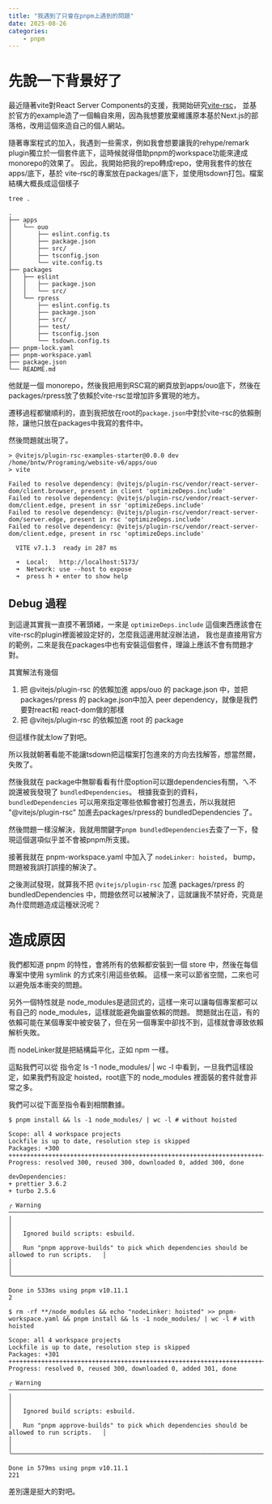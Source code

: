 ```yaml
---
title: "我遇到了只會在pnpm上遇到的問題"
date: 2025-08-26
categories:
    - pnpm
---
```


# 先說一下背景好了

最近隨著vite對React Server Components的支援，我開始研究[vite-rsc](https://github.com/vitejs/vite-plugin-react/tree/main/packages/plugin-rsc)，
並基於官方的example造了一個輪自來用，因為我想要放棄維護原本基於Next.js的部落格，改用這個來造自己的個人網站。

隨著專案程式的加入，我遇到一些需求，例如我會想要讓我的rehype/remark plugin獨立於一個套件底下，這時候就得借助pnpm的workspace功能來達成monorepo的效果了。
因此，我開始把我的repo轉成repo，使用我套件的放在apps/底下，基於 vite-rsc的專案放在packages/底下，並使用tsdown打包。檔案結構大概長成這個樣子

```fish
tree .

.
├── apps
│   └── ouo
│       ├── eslint.config.ts
│       ├── package.json
│       ├── src/
│       ├── tsconfig.json
│       └── vite.config.ts
├── packages
│   ├── eslint
│   │   ├── package.json
│   │   └── src/
│   └── rpress
│       ├── eslint.config.ts
│       ├── package.json
│       ├── src/
│       ├── test/
│       ├── tsconfig.json
│       └── tsdown.config.ts
├── pnpm-lock.yaml
├── pnpm-workspace.yaml
├── package.json
└── README.md
```
他就是一個 monorepo，然後我把用到RSC寫的網頁放到apps/ouo底下，然後在packages/rpress放了依賴於vite-rsc並增加許多實現的地方。

遷移過程都蠻順利的，直到我把放在root的``package.json``中對於vite-rsc的依賴刪除，讓他只放在packages中我寫的套件中。

然後問題就出現了。

```fish
> @vitejs/plugin-rsc-examples-starter@0.0.0 dev /home/bntw/Programing/website-v6/apps/ouo
> vite

Failed to resolve dependency: @vitejs/plugin-rsc/vendor/react-server-dom/client.browser, present in client 'optimizeDeps.include'
Failed to resolve dependency: @vitejs/plugin-rsc/vendor/react-server-dom/client.edge, present in ssr 'optimizeDeps.include'
Failed to resolve dependency: @vitejs/plugin-rsc/vendor/react-server-dom/server.edge, present in rsc 'optimizeDeps.include'
Failed to resolve dependency: @vitejs/plugin-rsc/vendor/react-server-dom/client.edge, present in rsc 'optimizeDeps.include'

  VITE v7.1.3  ready in 287 ms

  ➜  Local:   http://localhost:5173/
  ➜  Network: use --host to expose
  ➜  press h + enter to show help
```
## Debug 過程

到這邊其實我一直摸不著頭緒，一來是 `optimizeDeps.include` 這個東西應該會在vite-rsc的plugin裡面被設定好的，怎麼我這邊用就沒辦法過，
我也是直接用官方的範例，二來是我在packages中也有安裝這個套件，理論上應該不會有問題才對。


其實解法有幾個
1. 把 @vitejs/plugin-rsc 的依賴加進 apps/ouo 的 package.json 中，並把 packages/rpress 的 package.json中加入 peer dependency，就像是我們要對react和 react-dom做的那樣
2. 把 @vitejs/plugin-rsc 的依賴加進 root 的 package

但這樣作就太low了對吧。

所以我就朝著看能不能讓tsdown把這檔案打包進來的方向去找解答，想當然爾，失敗了。

然後我就在 package中無聊看看有什麼option可以跟dependencies有關，ㄟ不說還被我發現了 ``bundledDependencies``。
根據我查到的資料，``bundledDependencies`` 可以用來指定哪些依賴會被打包進去，所以我就把 "@vitejs/plugin-rsc" 加進去packages/rpress的 bundledDependencies 了。

然後問題一樣沒解決，我就用關鍵字``pnpm bundledDependencies``去查了一下，發現這個選項似乎並不會被pnpm所支援。

接著我就在 pnpm-workspace.yaml 中加入了 ``nodeLinker: hoisted``， bump，問題被我誤打誤撞的解決了。

之後測試發現，就算我不把 ``@vitejs/plugin-rsc`` 加進 packages/rpress 的 bundledDependencies 中，問題依然可以被解決了，這就讓我不禁好奇，究竟是為什麼問題造成這種狀況呢？

# 造成原因

我們都知道 pnpm 的特性，會將所有的依賴都安裝到一個 store 中，然後在每個專案中使用 symlink 的方式來引用這些依賴。
這樣一來可以節省空間，二來也可以避免版本衝突的問題。

另外一個特性就是 node_modules是遞回式的，這樣一來可以讓每個專案都可以有自己的 node_modules，這樣就能避免幽靈依賴的問題。
問題就出在這，有的依賴可能在某個專案中被安裝了，但在另一個專案中卻找不到，這樣就會導致依賴解析失敗。

而 nodeLinker就是把結構扁平化，正如 npm 一樣。

這點我們可以從 指令定 ls -1 node_modules/ | wc -l  中看到，一旦我們這樣設定，如果我們有設定 hoisted，root底下的 node_modules 裡面裝的套件就會非常之多。

我們可以從下面至指令看到相關數據。
```fish
$ pnpm install && ls -1 node_modules/ | wc -l # without hoisted

Scope: all 4 workspace projects
Lockfile is up to date, resolution step is skipped
Packages: +300
+++++++++++++++++++++++++++++++++++++++++++++++++++++++++++++++++++++++++++++++++++++++++++++++++++++++++++++++++++++++++++++++++++++++++++++++++
Progress: resolved 300, reused 300, downloaded 0, added 300, done

devDependencies:
+ prettier 3.6.2
+ turbo 2.5.6

╭ Warning ───────────────────────────────────────────────────────────────────────────────────╮
│                                                                                            │
│   Ignored build scripts: esbuild.                                                          │
│   Run "pnpm approve-builds" to pick which dependencies should be allowed to run scripts.   │
│                                                                                            │
╰────────────────────────────────────────────────────────────────────────────────────────────╯

Done in 533ms using pnpm v10.11.1
2

$ rm -rf **/node_modules && echo "nodeLinker: hoisted" >> pnpm-workspace.yaml && pnpm install && ls -1 node_modules/ | wc -l # with hoisted

Scope: all 4 workspace projects
Lockfile is up to date, resolution step is skipped
Packages: +301
+++++++++++++++++++++++++++++++++++++++++++++++++++++++++++++++++++++++++++++++++++++++++++++++++++++++++++++++++++++++++++++++++++++++++++++++++
Progress: resolved 0, reused 300, downloaded 0, added 301, done

╭ Warning ───────────────────────────────────────────────────────────────────────────────────╮
│                                                                                            │
│   Ignored build scripts: esbuild.                                                          │
│   Run "pnpm approve-builds" to pick which dependencies should be allowed to run scripts.   │
│                                                                                            │
╰────────────────────────────────────────────────────────────────────────────────────────────╯

Done in 579ms using pnpm v10.11.1
221
```
差別還是挺大的對吧。